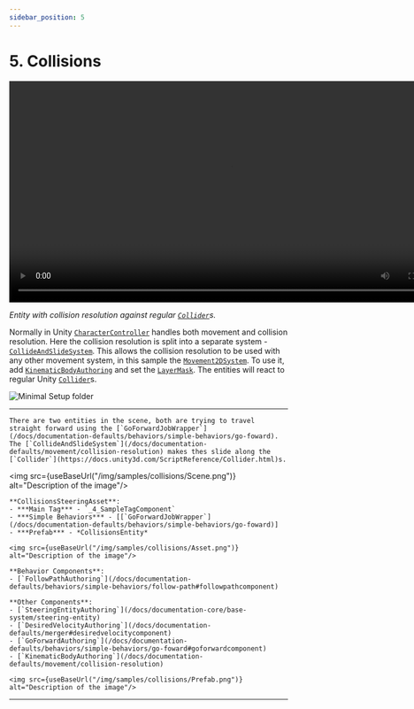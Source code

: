 ```yaml
---
sidebar_position: 5
---
```



# 5. Collisions

<video controls width="800">
  <source src={useBaseUrl("/videos/samples/collisions/video.mp4")} type="video/mp4" />
  Your browser does not support the video tag.
</video>

*Entity with collision resolution against regular [`Collider`](https://docs.unity3d.com/ScriptReference/Collider.html)s.*

Normally in Unity [`CharacterController`](https://docs.unity3d.com/ScriptReference/CharacterController.html) handles both movement and collision resolution. Here the collision resolution is split into a separate system - [`CollideAndSlideSystem`](/docs/documentation-defaults/movement/collision-resolution). This allows the collision resolution to be used with any other movement system, in this sample the [`Movement2DSystem`](/docs/documentation-defaults/movement/0_2D-movement). To use it, add [`KinematicBodyAuthoring`](/docs/documentation-defaults/movement/collision-resolution) and set the [`LayerMask`](https://docs.unity3d.com/ScriptReference/LayerMask.html). The entities will react to regular Unity [`Collider`](https://docs.unity3d.com/ScriptReference/Collider.html)s.

![Minimal Setup folder](/img/samples/collisions/Folder.png)

-----

<Tabs>
  <TabItem value="first" label="Scene"> 

    There are two entities in the scene, both are trying to travel straight forward using the [`GoForwardJobWrapper`](/docs/documentation-defaults/behaviors/simple-behaviors/go-foward). The [`CollideAndSlideSystem`](/docs/documentation-defaults/movement/collision-resolution) makes thes slide along the [`Collider`](https://docs.unity3d.com/ScriptReference/Collider.html)s.

   <img src={useBaseUrl("/img/samples/collisions/Scene.png")} alt="Description of the image"/>
    
  </TabItem>
  
  <TabItem value="second" label="Steering System Asset"> 

    **CollisionsSteeringAsset**:
    - ***Main Tag*** - `_4_SampleTagComponent`
    - ***Simple Behaviors*** - [[`GoForwardJobWrapper`](/docs/documentation-defaults/behaviors/simple-behaviors/go-foward)]
    - ***Prefab*** - *CollisionsEntity*

    <img src={useBaseUrl("/img/samples/collisions/Asset.png")} alt="Description of the image"/>

  </TabItem>
  
  <TabItem value="third" label="Prefab"> 
    
    **Behavior Components**:
    - [`FollowPathAuthoring`](/docs/documentation-defaults/behaviors/simple-behaviors/follow-path#followpathcomponent)

    **Other Components**:
    - [`SteeringEntityAuthoring`](/docs/documentation-core/base-system/steering-entity)
    - [`DesiredVelocityAuthoring`](/docs/documentation-defaults/merger#desiredvelocitycomponent)
    - [`GoForwardAuthoring`](/docs/documentation-defaults/behaviors/simple-behaviors/go-foward#goforwardcomponent)
    - [`KinematicBodyAuthoring`](/docs/documentation-defaults/movement/collision-resolution)

    <img src={useBaseUrl("/img/samples/collisions/Prefab.png")} alt="Description of the image"/>

 
  </TabItem>
</Tabs>

-----